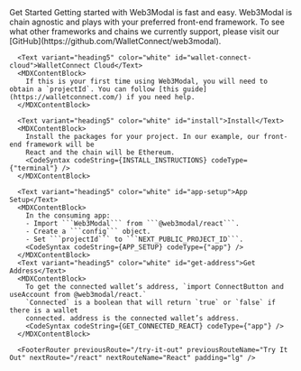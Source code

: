 

<MDXLayout>
  <MDXContentSection>
      <Text variant="heading4" color="white" id="get-started">Get Started</Text>
      <MDXContentBlock >
        Getting started with Web3Modal is fast and easy. Web3Modal is chain agnostic and plays with your preferred front-end framework.
        To see what other frameworks and chains we currently support, please visit our [GitHub](https://github.com/WalletConnect/web3modal).
      </MDXContentBlock>

      <Text variant="heading5" color="white" id="wallet-connect-cloud">WalletConnect Cloud</Text>
      <MDXContentBlock>
        If this is your first time using Web3Modal, you will need to obtain a `projectId`. You can follow [this guide](https://walletconnect.com/) if you need help.
      </MDXContentBlock>

      <Text variant="heading5" color="white" id="install">Install</Text>
      <MDXContentBlock>
        Install the packages for your project. In our example, our front-end framework will be
        React and the chain will be Ethereum.
        <CodeSyntax codeString={INSTALL_INSTRUCTIONS} codeType={"terminal"} />
      </MDXContentBlock>

      <Text variant="heading5" color="white" id="app-setup">App Setup</Text>
      <MDXContentBlock>
        In the consuming app:
        - Import ```Web3Modal``` from ```@web3modal/react```.
        - Create a ```config``` object.
        - Set ```projectId``` to ```NEXT_PUBLIC_PROJECT_ID```.
        <CodeSyntax codeString={APP_SETUP} codeType={"app"} />
      </MDXContentBlock>
      <Text variant="heading5" color="white" id="get-address">Get Address</Text>
      <MDXContentBlock>
        To get the connected wallet’s address, `import ConnectButton and useAccount from @web3modal/react.`
        `Connected` is a boolean that will return `true` or `false` if there is a wallet
        connected. address is the connected wallet’s address.
        <CodeSyntax codeString={GET_CONNECTED_REACT} codeType={"app"} />
      </MDXContentBlock>

      <FooterRouter previousRoute="/try-it-out" previousRouteName="Try It Out" nextRoute="/react" nextRouteName="React" padding="lg" />

  </MDXContentSection>
  <MDXToCSection data={TOC_GET_STARTED}/>
</MDXLayout>
